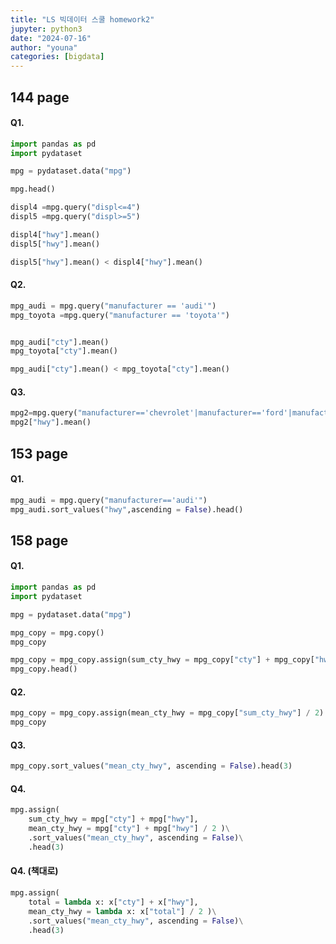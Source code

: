 ```yaml
---
title: "LS 빅데이터 스쿨 homework2"
jupyter: python3
date: "2024-07-16"
author: "youna"
categories: [bigdata]
---
```


## 144 page
#### Q1.
```python
import pandas as pd
import pydataset

mpg = pydataset.data("mpg")

mpg.head()

displ4 =mpg.query("displ<=4")
displ5 =mpg.query("displ>=5")

displ4["hwy"].mean()
displ5["hwy"].mean()

displ5["hwy"].mean() < displ4["hwy"].mean()

```

#### Q2.
```python
mpg_audi = mpg.query("manufacturer == 'audi'")
mpg_toyota =mpg.query("manufacturer == 'toyota'")


mpg_audi["cty"].mean()
mpg_toyota["cty"].mean()

mpg_audi["cty"].mean() < mpg_toyota["cty"].mean()

```

#### Q3.
```python
mpg2=mpg.query("manufacturer=='chevrolet'|manufacturer=='ford'|manufacturer=='honda'")
mpg2["hwy"].mean()
```

## 153 page
#### Q1.
```python
mpg_audi = mpg.query("manufacturer=='audi'")
mpg_audi.sort_values("hwy",ascending = False).head()
```

## 158 page
#### Q1.
```python
import pandas as pd
import pydataset

mpg = pydataset.data("mpg")

mpg_copy = mpg.copy()
mpg_copy

mpg_copy = mpg_copy.assign(sum_cty_hwy = mpg_copy["cty"] + mpg_copy["hwy"])
mpg_copy.head()

```

#### Q2.
```python
mpg_copy = mpg_copy.assign(mean_cty_hwy = mpg_copy["sum_cty_hwy"] / 2)
mpg_copy
```

#### Q3.
```python
mpg_copy.sort_values("mean_cty_hwy", ascending = False).head(3)
```

#### Q4.
```python
mpg.assign(
    sum_cty_hwy = mpg["cty"] + mpg["hwy"],
    mean_cty_hwy = mpg["cty"] + mpg["hwy"] / 2 )\
    .sort_values("mean_cty_hwy", ascending = False)\
    .head(3)
```

#### Q4. (책대로)
```python
mpg.assign(
    total = lambda x: x["cty"] + x["hwy"],
    mean_cty_hwy = lambda x: x["total"] / 2 )\
    .sort_values("mean_cty_hwy", ascending = False)\
    .head(3)
```

